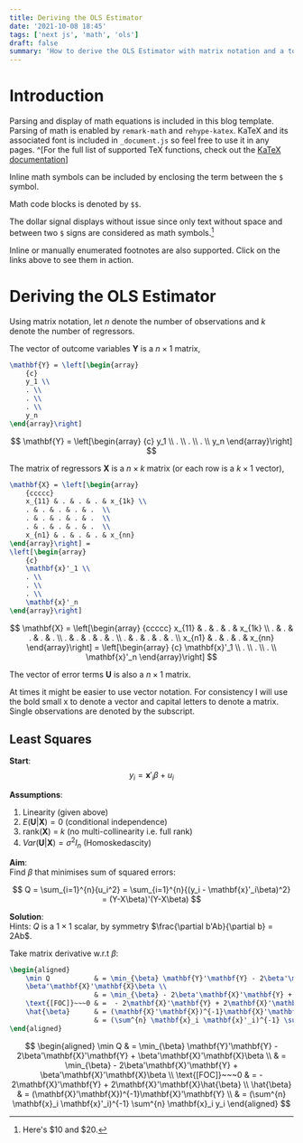 ```yaml
---
title: Deriving the OLS Estimator
date: '2021-10-08 18:45'
tags: ['next js', 'math', 'ols']
draft: false
summary: 'How to derive the OLS Estimator with matrix notation and a tour of math typesetting using markdown with the help of KaTeX.'
---
```


# Introduction

Parsing and display of math equations is included in this blog template. Parsing of math is enabled by `remark-math` and `rehype-katex`.
KaTeX and its associated font is included in `_document.js` so feel free to use it in any pages.
^[For the full list of supported TeX functions, check out the [KaTeX documentation](https://katex.org/docs/supported.html)]

Inline math symbols can be included by enclosing the term between the `$` symbol.

Math code blocks is denoted by `$$`.

The dollar signal displays without issue since only text without space and between two `$` signs are considered as math symbols.[^2]

Inline or manually enumerated footnotes are also supported. Click on the links above to see them in action.

[^2]: Here's $10 and $20.

# Deriving the OLS Estimator

Using matrix notation, let $n$ denote the number of observations and $k$ denote the number of regressors.

The vector of outcome variables $\mathbf{Y}$ is a $n \times 1$ matrix,

```tex
\mathbf{Y} = \left[\begin{array}
	{c}
	y_1 \\
	. \\
	. \\
	. \\
	y_n
\end{array}\right]
```

$$
\mathbf{Y} = \left[\begin{array}
	{c}
	y_1 \\
	. \\
	. \\
	. \\
	y_n
\end{array}\right]
$$

The matrix of regressors $\mathbf{X}$ is a $n \times k$ matrix (or each row is a $k \times 1$ vector),

```latex
\mathbf{X} = \left[\begin{array}
	{ccccc}
	x_{11} & . & . & . & x_{1k} \\
	. & . & . & . & .  \\
	. & . & . & . & .  \\
	. & . & . & . & .  \\
	x_{n1} & . & . & . & x_{nn}
\end{array}\right] =
\left[\begin{array}
	{c}
	\mathbf{x}'_1 \\
	. \\
	. \\
	. \\
	\mathbf{x}'_n
\end{array}\right]
```

$$
\mathbf{X} = \left[\begin{array}
	{ccccc}
	x_{11} & . & . & . & x_{1k} \\
	. & . & . & . & .  \\
	. & . & . & . & .  \\
	. & . & . & . & .  \\
	x_{n1} & . & . & . & x_{nn}
\end{array}\right] =
\left[\begin{array}
	{c}
	\mathbf{x}'_1 \\
	. \\
	. \\
	. \\
	\mathbf{x}'_n
\end{array}\right]
$$

The vector of error terms $\mathbf{U}$ is also a $n \times 1$ matrix.

At times it might be easier to use vector notation. For consistency I will use the bold small x to denote a vector and capital letters to denote a matrix. Single observations are denoted by the subscript.

## Least Squares

**Start**:  
$$y_i = \mathbf{x}'_i \beta + u_i$$

**Assumptions**:

1. Linearity (given above)
2. $E(\mathbf{U}|\mathbf{X}) = 0$ (conditional independence)
3. rank($\mathbf{X}$) = $k$ (no multi-collinearity i.e. full rank)
4. $Var(\mathbf{U}|\mathbf{X}) = \sigma^2 I_n$ (Homoskedascity)

**Aim**:  
Find $\beta$ that minimises sum of squared errors:

$$
Q = \sum_{i=1}^{n}{u_i^2} = \sum_{i=1}^{n}{(y_i - \mathbf{x}'_i\beta)^2} = (Y-X\beta)'(Y-X\beta)
$$

**Solution**:  
Hints: $Q$ is a $1 \times 1$ scalar, by symmetry $\frac{\partial b'Ab}{\partial b} = 2Ab$.

Take matrix derivative w.r.t $\beta$:

```tex
\begin{aligned}
	\min Q           & = \min_{\beta} \mathbf{Y}'\mathbf{Y} - 2\beta'\mathbf{X}'\mathbf{Y} +
	\beta'\mathbf{X}'\mathbf{X}\beta \\
	                 & = \min_{\beta} - 2\beta'\mathbf{X}'\mathbf{Y} + \beta'\mathbf{X}'\mathbf{X}\beta \\
	\text{[FOC]}~~~0 & =  - 2\mathbf{X}'\mathbf{Y} + 2\mathbf{X}'\mathbf{X}\hat{\beta}                  \\
	\hat{\beta}      & = (\mathbf{X}'\mathbf{X})^{-1}\mathbf{X}'\mathbf{Y}                              \\
	                 & = (\sum^{n} \mathbf{x}_i \mathbf{x}'_i)^{-1} \sum^{n} \mathbf{x}_i y_i
\end{aligned}
```

$$
\begin{aligned}
	\min Q           & = \min_{\beta} \mathbf{Y}'\mathbf{Y} - 2\beta'\mathbf{X}'\mathbf{Y} +
	\beta'\mathbf{X}'\mathbf{X}\beta \\
	                 & = \min_{\beta} - 2\beta'\mathbf{X}'\mathbf{Y} + \beta'\mathbf{X}'\mathbf{X}\beta \\
	\text{[FOC]}~~~0 & =  - 2\mathbf{X}'\mathbf{Y} + 2\mathbf{X}'\mathbf{X}\hat{\beta}                  \\
	\hat{\beta}      & = (\mathbf{X}'\mathbf{X})^{-1}\mathbf{X}'\mathbf{Y}                              \\
	                 & = (\sum^{n} \mathbf{x}_i \mathbf{x}'_i)^{-1} \sum^{n} \mathbf{x}_i y_i
\end{aligned}
$$
